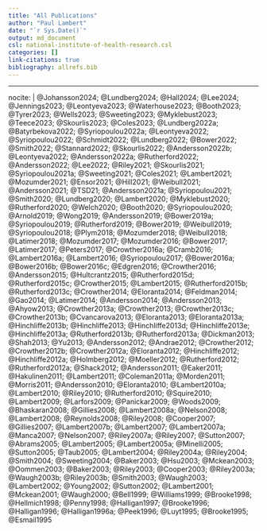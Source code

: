 ```yaml
---
title: "All Publications"
author: "Paul Lambert"
date: "`r Sys.Date()`"
output: md_document
csl: national-institute-of-health-research.csl
categories: []
link-citations: true
bibliography: allrefs.bib
---
```


---
nocite: |
 @Johansson2024;
 @Lundberg2024;
 @Hall2024;
 @Lee2024;
 @Jennings2023;
 @Leontyeva2023;
 @Waterhouse2023;
 @Booth2023;
 @Tyrer2023;
 @Wells2023;
 @Sweeting2023;
 @Myklebust2023;
 @Teece2023;
 @Skourlis2023;
 @Coles2023;
 @Lundberg2022a;
 @Batyrbekova2022;
 @Syriopoulou2022a;
 @Leontyeva2022;
 @Syriopoulou2022;
 @Schmidt2022;
 @Lundberg2022;
 @Bower2022;
 @Smith2022;
 @Stannard2022;
 @Skourlis2022;
 @Andersson2022b;
 @Leontyeva2022;
 @Andersson2022a;
 @Rutherford2022;
 @Andersson2022;
 @Lee2022;
 @Riley2021;
 @Skourlis2021;
 @Syriopoulou2021a;
 @Sweeting2021;
 @Coles2021;
 @Lambert2021;
 @Mozumder2021;
 @Ensor2021;
 @Hill2021;
 @Weibull2021;
 @Andersson2021;
 @TSD21;
 @Andersson2021a;
 @Syriopoulou2021;
 @Smith2020;
 @Lundberg2020;
 @Lambert2020;
 @Myklebust2020;
 @Rutherford2020;
 @Welch2020;
 @Booth2020;
 @Syriopoulou2020;
 @Arnold2019;
 @Wong2019;
 @Andersson2019;
 @Bower2019a;
 @Syriopoulou2019;
 @Rutherford2019;
 @Bower2019;
 @Weibull2019;
 @Syriopoulou2018;
 @Plym2018;
 @Mozumder2018;
 @Weibull2018;
 @Latimer2018;
 @Mozumder2017;
 @Mozumder2016;
 @Bower2017;
 @Latimer2017;
 @Peters2017;
 @Crowther2016a;
 @Cramb2016;
 @Lambert2016a;
 @Lambert2016;
 @Syriopoulou2017;
 @Bower2016a;
 @Bower2016b;
 @Bower2016c;
 @Edgren2016;
 @Crowther2016;
 @Andersson2015;
 @Hultcrantz2015;
 @Rutherford2015d;
 @Rutherford2015c;
 @Crowther2015;
 @Lambert2015;
 @Rutherford2015b;
 @Rutherford2013c;
 @Crowther2014;
 @Eloranta2014;
 @Feldman2014;
 @Gao2014;
 @Latimer2014;
 @Andersson2014;
 @Andersson2013;
 @Ahyow2013;
 @Crowther2013a;
 @Crowther2013;
 @Crowther2013c;
 @Crowther2013b;
 @Cvancarova2013;
 @Eloranta2013;
 @Eloranta2013a;
 @Hinchliffe2013b;
 @Hinchliffe2013;
 @Hinchliffe2013d;
 @Hinchliffe2013e;
 @Hinchliffe2013a;
 @Rutherford2013b;
 @Rutherford2013a;
 @Dickman2013;
 @Shah2013;
 @Yu2013;
 @Andersson2012;
 @Andrae2012;
 @Crowther2012;
 @Crowther2012b;
 @Crowther2012a;
 @Eloranta2012;
 @Hinchliffe2012;
 @Hinchliffe2012a;
 @Holmberg2012;
 @Moeller2012;
 @Rutherford2012;
 @Rutherford2012a;
 @Shack2012;
 @Andersson2011;
 @Eaker2011;
 @Hakulinen2011;
 @Lambert2011;
 @Coleman2011a;
 @Morden2011;
 @Morris2011;
 @Andersson2010;
 @Eloranta2010;
 @Lambert2010a;
 @Lambert2010;
 @Riley2010;
 @Rutherford2010;
 @Squire2010;
 @Lambert2009;
 @Larfors2009;
 @Panickar2009;
 @Woods2009;
 @Bhaskaran2008;
 @Gillies2008;
 @Lambert2008a;
 @Nelson2008;
 @Lambert2008;
 @Reynolds2008;
 @Riley2008;
 @Cooper2007;
 @Gillies2007;
 @Lambert2007b;
 @Lambert2007;
 @Lambert2007a;
 @Manca2007;
 @Nelson2007;
 @Riley2007a;
 @Riley2007;
 @Sutton2007;
 @Abrams2005;
 @Lambert2005;
 @Lambert2005a;
 @Minelli2005;
 @Sutton2005;
 @Taub2005;
 @Lambert2004;
 @Riley2004a;
 @Riley2004;
 @Smith2004;
 @Sweeting2004;
 @Baker2003;
 @Hsu2003;
 @Mckean2003;
 @Oommen2003;
 @Baker2003;
 @Riley2003;
 @Cooper2003;
 @Riley2003a;
 @Waugh2003b;
 @Riley2003b;
 @Smith2003;
 @Waugh2003;
 @Lambert2002;
 @Young2002;
 @Sutton2002;
 @Lambert2001;
 @Mckean2001;
 @Waugh2000;
 @Bell1999;
 @Williams1999;
 @Brooke1998;
 @Hellmich1998;
 @Penny1998;
 @Halligan1997;
 @Brooke1996;
 @Halligan1996;
 @Halligan1996a;
 @Peek1996;
 @Luyt1995;
 @Brooke1995;
 @Esmail1995


